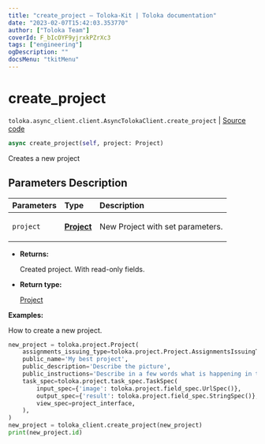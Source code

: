 ```yaml
---
title: "create_project — Toloka-Kit | Toloka documentation"
date: "2023-02-07T15:42:03.353770"
author: ["Toloka Team"]
coverId: F_bIcOYF9yjrxkPZrXc3
tags: ["engineering"]
ogDescription: ""
docsMenu: "tkitMenu"
---
```


# create_project
`toloka.async_client.client.AsyncTolokaClient.create_project` | [Source code](https://github.com/Toloka/toloka-kit/blob/v1.1.3/src/async_client/client.py#L0)

```python
async create_project(self, project: Project)
```

Creates a new project

## Parameters Description

| Parameters | Type | Description |
| :----------| :----| :-----------|
`project`|**[Project](/docs-new/toloka-kit/reference/toloka.client.project.Project)**|<p>New Project with set parameters.</p>

* **Returns:**

  Created project. With read-only fields.

* **Return type:**

  [Project](/docs-new/toloka-kit/reference/toloka.client.project.Project)

**Examples:**

How to create a new project.

```python
new_project = toloka.project.Project(
    assignments_issuing_type=toloka.project.Project.AssignmentsIssuingType.AUTOMATED,
    public_name='My best project',
    public_description='Describe the picture',
    public_instructions='Describe in a few words what is happening in the image.',
    task_spec=toloka.project.task_spec.TaskSpec(
        input_spec={'image': toloka.project.field_spec.UrlSpec()},
        output_spec={'result': toloka.project.field_spec.StringSpec()},
        view_spec=project_interface,
    ),
)
new_project = toloka_client.create_project(new_project)
print(new_project.id)
```
